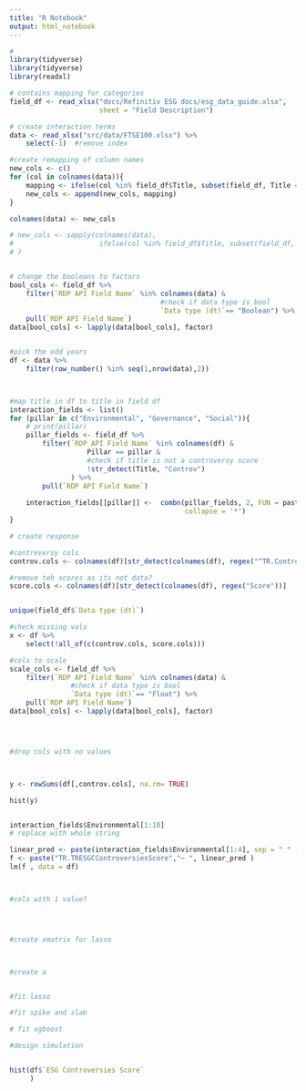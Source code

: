 ```yaml
---
title: "R Notebook"
output: html_notebook
---
```


```r
#
library(tidyverse)
library(tidyverse)
library(readxl)

# contains mapping for categories
field_df <- read_xlsx("docs/Refinitiv ESG docs/esg_data_guide.xlsx", 
                      sheet = "Field Description")

# create interaction terms
data <- read_xlsx("src/data/FTSE100.xlsx") %>%
    select(-1)  #remove index
```

```r
#create remapping of column names
new_cols <- c()
for (col in colnames(data)){
    mapping <- ifelse(col %in% field_df$Title, subset(field_df, Title == col)$`RDP API Field Name`, col)
    new_cols <- append(new_cols, mapping)
}

colnames(data) <- new_cols

# new_cols <- sapply(colnames(data), 
#                     ifelse(col %in% field_df$Title, subset(field_df, Title == col)$`RDP API Field Name`, col)
# )


# change the booleans to factors
bool_cols <- field_df %>% 
    filter(`RDP API Field Name` %in% colnames(data) & 
                                     #check if data type is bool
                                     `Data type (dt)`== "Boolean") %>%
    pull(`RDP API Field Name`)
data[bool_cols] <- lapply(data[bool_cols], factor) 


#pick the odd years
df <- data %>%
    filter(row_number() %in% seq(1,nrow(data),2))



#map title in df to title in field df
interaction_fields <- list()
for (pillar in c("Environmental", "Governance", "Social")){
    # print(pillar)
    pillar_fields <- field_df %>% 
        filter(`RDP API Field Name` %in% colnames(df) &
                   Pillar == pillar & 
                   #check if title is not a controversy score
                   !str_detect(Title, "Controv")
               ) %>%
        pull(`RDP API Field Name`)
    
    interaction_fields[[pillar]] <-  combn(pillar_fields, 2, FUN = paste, 
                                           collapse = '*')
}

# create response 

#contreversy cols
controv.cols <- colnames(df)[str_detect(colnames(df), regex("^TR.Controv"))]

#remove teh scores as its not data?
score.cols <- colnames(df)[str_detect(colnames(df), regex("Score"))]


unique(field_df$`Data type (dt)`)

#check missing vals
x <- df %>% 
    select(!all_of(c(controv.cols, score.cols)))

#cols to scale
scale_cols <- field_df %>% 
    filter(`RDP API Field Name` %in% colnames(data) & 
               #check if data type is bool
               `Data type (dt)`== "Float") %>%
    pull(`RDP API Field Name`)
data[bool_cols] <- lapply(data[bool_cols], factor) 




#drop cols with no values



y <- rowSums(df[,controv.cols], na.rm= TRUE)

hist(y)


interaction_fields$Environmental[1:10]
# replace with whole string

linear_pred <- paste(interaction_fields$Environmental[1:4], sep = " " , collapse = " + ")
f <- paste("TR.TRESGCControversiesScore","~ ", linear_pred )
lm(f , data = df)



#cols with 1 value?




#create xmatrix for lasso



#create a 


#fit lasso

#fit spike and slab

# fit xgboost

#design simulation


hist(df$`ESG Controversies Score`
     )




```
